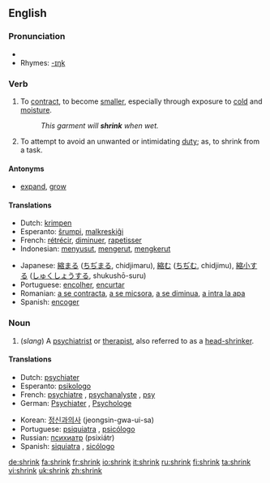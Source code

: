==English==

===Pronunciation===
*{{IPA|/'ʃɻɪɳk/}}
*Rhymes: [[Rhymes:English:-ɪŋk|-ɪŋk]]

===Verb===
{{en-verb|shrinks|shrinking|shrank|shrunk}}

#To [[contract]], to become [[smaller]], especially through exposure to [[cold]] and [[moisture]].
#:''This garment will '''shrink''' when wet.''
#To attempt to avoid an unwanted or intimidating [[duty]]; as, to shrink from a task.

====Antonyms====
*[[expand]], [[grow]]

====Translations====
{{top}}
*Dutch: [[krimpen]]
*Esperanto: [[ŝrumpi]], [[malkreskiĝi]]
*French: [[rétrécir]], [[diminuer]], [[rapetisser]]
*Indonesian: [[susut|menyusut]], [[kerut|mengerut]], [[kerut|mengkerut]]
{{mid}}
*Japanese: [[縮まる]] ([[ちぢまる]], chidjimaru), [[縮む]] ([[ちぢむ]], chidjimu), [[縮小]]する ([[しゅくしょう]]する, shukushō-suru)
*Portuguese: [[encolher]], [[encurtar]]
*Romanian: [[a se contracta]], [[a se micsora]], [[a se diminua]], [[a intra la apa]]
*Spanish: [[encoger]]
{{bottom}}

===Noun===
{{en-noun}}
#(''slang'') A [[psychiatrist]] or [[therapist]], also referred to as a [[head-shrinker]].

====Translations====
{{top}}
*Dutch: [[psychiater]]
*Esperanto: [[psikologo]]
*French: [[psychiatre]] {{m}}, [[psychanalyste]] {{m}}, [[psy]] {{m}}
*German: [[Psychiater]] {{m}}, [[Psychologe]]
{{mid}}
*Korean: [[정신과의사]] (jeongsin-gwa-ui-sa)
*Portuguese: [[psiquiatra]] {{mf}}, [[psicólogo]] {{m}}
*Russian: [[психиатр]] (psixiátr) {{m}}
*Spanish: [[siquiatra]] {{mf}}, [[sicólogo]] {{m}}
{{bottom}}

[[de:shrink]]
[[fa:shrink]]
[[fr:shrink]]
[[io:shrink]]
[[it:shrink]]
[[ru:shrink]]
[[fi:shrink]]
[[ta:shrink]]
[[vi:shrink]]
[[uk:shrink]]
[[zh:shrink]]